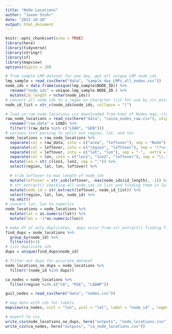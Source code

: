 ```yaml
---
title: "Node Locations"
author: "Jaxon Stuhr"
date: "2022-10-18"
output: html_document
---
```


```r
knitr::opts_chunk$set(echo = TRUE)
library(here)
library(tidyverse)
library(stringr)
library(sf)
library(mapview)
options(digits = 10)

```

```r
# from sample LMP dataset for one day, get all unique LMP node_ids
lmp_sample = read_csv(here("data", "sample_day_LMPs_all_nodes.csv"))
node_ids = data.frame(unique(lmp_sample$NODE_ID)) %>% 
  rename("node_ids" = unique.lmp_sample.NODE_ID.) %>% 
  mutate(id_length = nchar(node_ids))
# convert all node_ids to a regex on character list for use by str_extract()
node_id_list = str_c(node_ids$node_ids, collapse = "|")
```

```r
# load in raw node locations csv downloaded from html of Nodes map, clean it up
raw_node_locations = read_csv(here("data", "caiso_nodes_raw.csv"), skip = 3) %>% 
  rename("raw_data" = LOAD) %>% 
  filter(!(raw_data %in% c("LOAD", "GEN"))) 
# various text parsing to split out region, lat, and lon
node_locations = raw_node_locations %>% 
  separate(col = raw_data, into = c("area", "leftover"), sep = "Node") %>% 
  separate(col = leftover, into = c("region", "leftover"), sep = "(?<=[A-Za-z])(?=[0-9])", extra = 'merge') %>% 
  separate(col = leftover, into = c("lat", "lon"), sep = "-",  extra = 'merge') %>% 
  separate(col = lon, into = c("lon1", "lon2", "leftover"), sep = "\\.", extra = 'merge') %>% 
  mutate(lon = str_c(lon1, lon2, sep = ".")) %>% 
  select(region, lat, lon, leftover) %>% 

  # trim leftover to max length of node_ids
  mutate(leftover = str_sub(leftover, -max(node_ids$id_length), -1)) %>% 
  # str_extract() checking all node_ids in list and finding them in leftovers
  mutate(node_id = str_extract(leftover, node_id_list)) %>% 
  select(region, lat, lon, node_id) %>% 
  na.omit()
# convert lat, lon to numerics
node_locations = node_locations %>% 
  mutate(lat = as.numeric(lat)) %>% 
  mutate(lon = -1*as.numeric(lon)) 

```

```r
# make df of only duplicates,  dups occur from str_extract() finding first match instead of full match
find_dups = node_locations %>% 
  group_by(node_id) %>% 
  filter(n()>1)
# list duplicate ids 
dups = unique(find_dups$node_id)
```

```r
# filter out dups for accurate dataset
node_locations_no_dups = node_locations %>% 
  filter(!(node_id %in% dups))
```

```r
ca_nodes = node_locations %>% 
  filter(region %in% c("CA", "PGE", "LADWP"))
```

```r
guil_nodes = read_csv(here("data", "nodes.csv"))
```



```r
# map date with ids for labels
mapview(ca_nodes, xcol = "lon", ycol = "lat", label = "node_id" , legend = FALSE, crs = 4269, grid = FALSE)
```

```r
# export to csv
write_csv(node_locations_no_dups, here("outputs", "node_locations.csv"))
write_csv(ca_nodes, here("outputs", "ca_node_locations.csv"))

```






